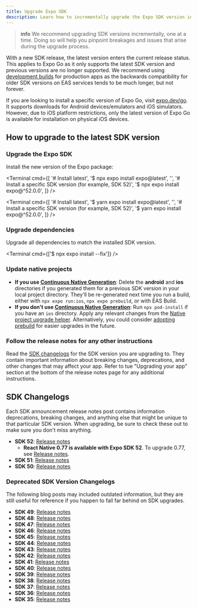 ```yaml
---
title: Upgrade Expo SDK
description: Learn how to incrementally upgrade the Expo SDK version in your project.
---
```



> **info** We recommend upgrading SDK versions incrementally, one at a time. Doing so will help you pinpoint breakages and issues that arise during the upgrade process.

With a new SDK release, the latest version enters the current release status. This applies to Expo Go as it only supports the latest SDK version and previous versions are no longer supported. We recommend using [development builds](/develop/development-builds/introduction/) for production apps as the backwards compatibility for older SDK versions on EAS services tends to be much longer, but not forever.

If you are looking to install a specific version of Expo Go, visit [expo.dev/go](https://expo.dev/go). It supports downloads for Android devices/emulators and iOS simulators. However, due to iOS platform restrictions, only the latest version of Expo Go is available for installation on physical iOS devices.

## How to upgrade to the latest SDK version

<Step label="1">

### Upgrade the Expo SDK

Install the new version of the Expo package:

<Tabs>
<Tab label="npm">

<Terminal
  cmd={[
    '# Install latest',
    '$ npx expo install expo@latest',
    '',
    '# Install a specific SDK version (for example, SDK 52)',
    '$ npx expo install expo@^52.0.0',
  ]}
/>

</Tab>

<Tab label="Yarn">

<Terminal
  cmd={[
    '# Install latest',
    '$ yarn expo install expo@latest',
    '',
    '# Install a specific SDK version (for example, SDK 52)',
    '$ yarn expo install expo@^52.0.0',
  ]}
/>

</Tab>
</Tabs>

</Step>

<Step label="2">

### Upgrade dependencies

Upgrade all dependencies to match the installed SDK version.

<Terminal cmd={['$ npx expo install --fix']} />

</Step>

<Step label="3">

### Update native projects

- **If you use [Continuous Native Generation](/workflow/continuous-native-generation/)**: Delete the **android** and **ios** directories if you generated them for a previous SDK version in your local project directory. They'll be re-generated next time you run a build, either with `npx expo run:ios`, `npx expo prebuild`, or with EAS Build.
- **If you don't use [Continuous Native Generation](/workflow/continuous-native-generation/)**: Run `npx pod-install` if you have an `ios` directory. Apply any relevant changes from the [Native project upgrade helper](/bare/upgrade/). Alternatively, you could consider [adopting prebuild](/guides/adopting-prebuild/) for easier upgrades in the future.

</Step>

<Step label="4">

### Follow the release notes for any other instructions

Read the [SDK changelogs](#sdk-changelogs) for the SDK version you are upgrading to. They contain important information about breaking changes, deprecations, and other changes that may affect your app. Refer to tue "Upgrading your app" section at the bottom of the release notes page for any additional instructions.

</Step>

## SDK Changelogs

Each SDK announcement release notes post contains information deprecations, breaking changes, and anything else that might be unique to that particular SDK version. When upgrading, be sure to check these out to make sure you don't miss anything.

- **SDK 52**: [Release notes](https://expo.dev/changelog/2024/11-12-sdk-52)
  - **React Native 0.77 is available with Expo SDK 52**. To upgrade 0.77, see [Release notes](https://expo.dev/changelog/2025/01-21-react-native-0.77).
- **SDK 51**: [Release notes](https://expo.dev/changelog/2024/05-07-sdk-51)
- **SDK 50**: [Release notes](https://expo.dev/changelog/2024/01-18-sdk-50)

### Deprecated SDK Version Changelogs

The following blog posts may included outdated information, but they are still useful for reference if you happen to fall far behind on SDK upgrades.

<Collapsible summary="See a full list of deprecated SDK release changelogs">

- **SDK 49**: [Release notes](https://blog.expo.dev/expo-sdk-49-c6d398cdf740)
- **SDK 48**: [Release notes](https://blog.expo.dev/expo-sdk-48-ccb8302e231)
- **SDK 47**: [Release notes](https://blog.expo.dev/expo-sdk-47-a0f6f5c038af)
- **SDK 46**: [Release notes](https://blog.expo.dev/expo-sdk-46-c2a1655f63f7)
- **SDK 45**: [Release notes](https://blog.expo.dev/expo-sdk-45-f4e332954a68)
- **SDK 44**: [Release notes](https://blog.expo.dev/expo-sdk-44-4c4b8306584a)
- **SDK 43**: [Release notes](https://blog.expo.dev/expo-sdk-43-aa9b3c7d5541)
- **SDK 42**: [Release notes](https://blog.expo.dev/expo-sdk-42-579aee2348b6)
- **SDK 41**: [Release notes](https://blog.expo.dev/expo-sdk-41-12cc5232f2ef)
- **SDK 40**: [Release notes](https://dev.to/expo/expo-sdk-40-is-now-available-1in0)
- **SDK 39**: [Release notes](https://dev.to/expo/expo-sdk-39-is-now-available-1lm8)
- **SDK 38**: [Release notes](https://dev.to/expo/expo-sdk-38-is-now-available-5aa0)
- **SDK 37**: [Release notes](https://dev.to/expo/expo-sdk-37-is-now-available-69g)
- **SDK 36**: [Release notes](https://blog.expo.dev/expo-sdk-36-is-now-available-b91897b437fe)
- **SDK 35**: [Release notes](https://blog.expo.dev/expo-sdk-35-is-now-available-beee0dfafbf4)

</Collapsible>
